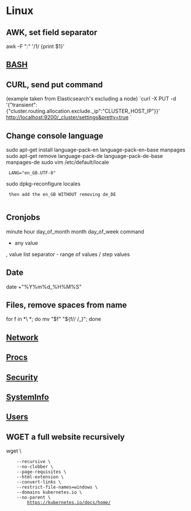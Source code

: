 = Linux =

== AWK, set field separator ==
awk -F  ":" '/1/ {print $1}'

== [[BASH]] ==

== CURL, send put command ==
(example taken from Elasticsearch's excluding a node)
`curl -X PUT -d '{"transient":{"cluster.routing.allocation.exclude._ip":"CLUSTER_HOST_IP"}}' http://localhost:9200/_cluster/settings&pretty=true `

== Change console language ==
sudo apt-get install language-pack-en language-pack-en-base manpages
sudo apt-get remove language-pack-de language-pack-de-base manpages-de
sudo vim /etc/default/locale
  LANG="en_GB.UTF-8"
sudo dpkg-reconfigure locales
  then add the en_GB WITHOUT removing de_DE
  
== Cronjobs ==
minute hour day_of_month month day_of_week command
* any value
, value list separator
- range of values
/ step values

== Date == 
date +"%Y%m%d_%H%M%S"

== Files, remove spaces from name ==
for f in *\ *; do mv "$f" "${f// /_}"; done

== [[Network]] ==

== [[Procs]] ==

== [[Security]] ==

== [[SystemInfo]] ==

== [[Users]] ==

== WGET a full website recursively ==
wget \
     --recursive \
     --no-clobber \
     --page-requisites \
     --html-extension \
     --convert-links \
     --restrict-file-names=windows \
     --domains kubernetes.io \
     --no-parent \
         https://kubernetes.io/docs/home/

